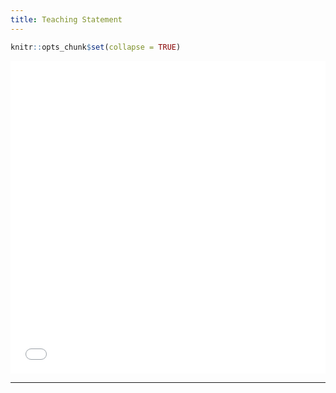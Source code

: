 ```yaml
---
title: Teaching Statement
---
```


```r
knitr::opts_chunk$set(collapse = TRUE)
```

<center> <embed src = "/materials/Jayakumar_TeachingStatement.pdf" 
width= 100% height= 500 type="application/pdf"> </center>

---
